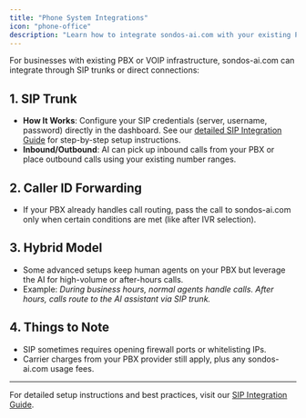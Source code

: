 ```yaml
---
title: "Phone System Integrations"
icon: "phone-office"
description: "Learn how to integrate sondos-ai.com with your existing PBX or VOIP infrastructure through SIP trunks"
---
```


For businesses with existing PBX or VOIP infrastructure, sondos-ai.com can integrate through SIP trunks or direct connections:

## 1. SIP Trunk

- **How It Works**: Configure your SIP credentials (server, username, password) directly in the dashboard. See our [detailed SIP Integration Guide](/provisioning/sip-trunking/sip-integration) for step-by-step setup instructions.
- **Inbound/Outbound**: AI can pick up inbound calls from your PBX or place outbound calls using your existing number ranges.

## 2. Caller ID Forwarding

- If your PBX already handles call routing, pass the call to sondos-ai.com only when certain conditions are met (like after IVR selection).

## 3. Hybrid Model

- Some advanced setups keep human agents on your PBX but leverage the AI for high-volume or after-hours calls.
- Example: _During business hours, normal agents handle calls. After hours, calls route to the AI assistant via SIP trunk._

## 4. Things to Note

- SIP sometimes requires opening firewall ports or whitelisting IPs.
- Carrier charges from your PBX provider still apply, plus any sondos-ai.com usage fees.

---

For detailed setup instructions and best practices, visit our [SIP Integration Guide](/provisioning/sip-trunking/sip-integration).
